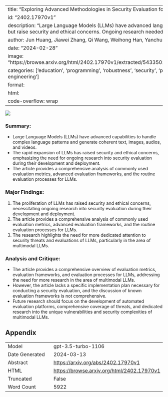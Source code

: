 
---
title: "Exploring Advanced Methodologies in Security Evaluation for LLMs"
id: "2402.17970v1"
description: "Large Language Models (LLMs) have advanced language abilities but raise security and ethical concerns. Ongoing research needed."
author: Jun Huang, Jiawei Zhang, Qi Wang, Weihong Han, Yanchun Zhang
date: "2024-02-28"
image: "https://browse.arxiv.org/html/2402.17970v1/extracted/5433502/fig_llm.png"
categories: ['education', 'programming', 'robustness', 'security', 'prompt-engineering']
format:
  html:
    code-overflow: wrap
---

![](https://browse.arxiv.org/html/2402.17970v1/extracted/5433502/fig_llm.png)

### **Summary:**
- Large Language Models (LLMs) have advanced capabilities to handle complex language patterns and generate coherent text, images, audios, and videos.
- The rapid expansion of LLMs has raised security and ethical concerns, emphasizing the need for ongoing research into security evaluation during their development and deployment.
- The article provides a comprehensive analysis of commonly used evaluation metrics, advanced evaluation frameworks, and the routine evaluation processes for LLMs.

### **Major Findings:**
1. The proliferation of LLMs has raised security and ethical concerns, necessitating ongoing research into security evaluation during their development and deployment.
2. The article provides a comprehensive analysis of commonly used evaluation metrics, advanced evaluation frameworks, and the routine evaluation processes for LLMs.
3. The research highlights the need for more dedicated attention to security threats and evaluations of LLMs, particularly in the area of multimodal LLMs.

### **Analysis and Critique:**
- The article provides a comprehensive overview of evaluation metrics, evaluation frameworks, and evaluation processes for LLMs, addressing the need for more research in the area of multimodal LLMs.
- However, the article lacks a specific implementation plan necessary for conducting a security evaluation, and the discussion of known evaluation frameworks is not comprehensive.
- Future research should focus on the development of automated evaluation platforms, comprehensive coverage of threats, and dedicated research into the unique vulnerabilities and security complexities of multimodal LLMs.

## Appendix

|          |          |
|----------|----------|
| Model     | gpt-3.5-turbo-1106       |
| Date Generated     | 2024-03-13       |
| Abstract | [https://arxiv.org/abs/2402.17970v1](https://arxiv.org/abs/2402.17970v1)        |
| HTML     | [https://browse.arxiv.org/html/2402.17970v1](https://browse.arxiv.org/html/2402.17970v1)       |
| Truncated       | False       |
| Word Count       | 5922       |
